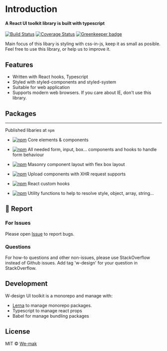 # Introduction

#### A React UI toolkit library is built with typescript

[![Build Status](https://travis-ci.org/we-mak/w-design.svg?branch=master)](https://travis-ci.org/we-mak/w-design)
[![Coverage Status](https://coveralls.io/repos/github/we-mak/w-design/badge.svg?branch=master)](https://coveralls.io/github/we-mak/w-design?branch=master)
[![Greenkeeper badge](https://badges.greenkeeper.io/we-mak/w-design.svg)](https://greenkeeper.io/)

Main focus of this libary is styling with css-in-js, keep it as small as posible.
Feel free to use this library, or help us to improve it.

## Features

- Written with React hooks, Typescript
- Styled with styled-components and styled-system
- Suitable for web application
- Supports modern web browsers. If you care about IE, don't use this library.

## Packages

---

Published libaries at `npm`

- [![npm](https://img.shields.io/npm/v/%40w-design%2Fcore.svg?label=%40w-design%2Fcore.svg)](https://www.npmjs.com/package/@w-design/core)
  Core elements & components

- [![npm](https://img.shields.io/npm/v/%40w-design%2Fform.svg?label=%40w-design%2Fform.svg)](https://www.npmjs.com/package/@w-design/form)
  All needed form, input, box... components and hooks to handle form behaviour

- [![npm](https://img.shields.io/npm/v/%40w-design%2Fmasonry.svg?label=%40w-design%2Fmasonry.svg)](https://www.npmjs.com/package/@w-design/masonry)
  Masonry component layout with flex box layout

- [![npm](https://img.shields.io/npm/v/%40w-design%2Fupload.svg?label=%40w-design%2Fupload.svg)](https://www.npmjs.com/package/@w-design/upload)
  Upload components with XHR request supports

- [![npm](https://img.shields.io/npm/v/%40w-design%2Fhooks.svg?label=%40w-design%2Fhooks.svg)](https://www.npmjs.com/package/@w-design/hooks)
  React custom hooks

- [![npm](https://img.shields.io/npm/v/%40w-design%2Fhelpers.svg?label=%40w-design%2Fhelpers.svg)](https://www.npmjs.com/package/@w-design/helpers)
  Utility functions to help to resolve style, object, array, string...

## 🐞 Report

### For Issues

Please open [Issue](https://github.com/we-mak/w-design/issues) to report bugs.

### Questions

For how-to questions and other non-issues, please use StackOverflow instead of Github issues. Add tag 'w-design' for your question in StackOverflow.

## Development

W-design UI toolkit is a monorepo and manage with:

- [Lerna](https://lerna.js.org/) to manage monorepo packages.
- Typescript to manage react props
- Babel for manage bundling packages

## License

MIT © [We-mak](https://github.com/we-mak)
